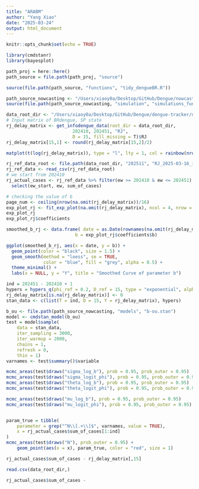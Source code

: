 ```yaml
---
title: "ARABM"
author: "Yang Xiao"
date: "2025-03-24"
output: html_document
---
```


```r
knitr::opts_chunk$set(echo = TRUE)

library(cmdstanr)
library(bayesplot)
```

```r
path_proj = here::here()
path_source = file.path(path_proj, "source")

source(file.path(path_source, "functions", "tidy_dengueBR.R"))

path_source_nowcasting <- "/Users/xiaoy0a/Desktop/GitHub/Dengue/nowcasting/source"
source(file.path(path_source_nowcasting, "simulation", "simulations_functions_final.R"))

```


```r
data_root_dir <- "/Users/xiaoy0a/Desktop/GitHub/Dengue/dengue-tracker/data/weekly_data/infodengue"
# Input matrix of BRdengue, SP state
rj_delay_matrix <- get_infodengue_data(root_dir = data_root_dir,
                         202410, 202451, "RJ",
                         D = 15, fill_missing = T)$RJ
rj_delay_matrix[15,1] <- round(rj_delay_matrix[15,2]/2)

matplot(t(log(rj_delay_matrix)), type = "l", lty = 1, col = rainbow(nrow(rj_delay_matrix)))
```

```r
rj_ref_data_root <- file.path(data_root_dir, "202511", "RJ_2025-03-16_infodengue.csv")
rj_ref_data <- read_csv(rj_ref_data_root)
# we start from 202410
rj_actual_cases <- rj_ref_data %>% filter(ew >= 202410 & ew <= 202451) %>%
  select(ew_start, ew, sum_of_cases)
```

```r
# checking the value of b
page_num <- ceiling(nrow(na.omit(rj_delay_matrix))/16)
exp_plot_rj <- fit_exp_plot(na.omit(rj_delay_matrix), ncol = 4, nrow = 4, page = c(1:page_num), if_fit = T)
exp_plot_rj
exp_plot_rj$coefficients

smoothed_b_rj <- data.frame( date = as.Date(rownames(na.omit(rj_delay_matrix))),
                          b = exp_plot_rj$coefficients$b)

ggplot(smoothed_b_rj, aes(x = date, y = b)) +
  geom_point(color = "black", size = 1.5) +
  geom_smooth(method = "loess", se = TRUE,
              color = "blue", fill = "grey", alpha = 0.5) +
  theme_minimal() +
  labs(x = NULL, y = "Y", title = "Smoothed Curve of parameter b")
```

```r
ind = 202451 - 202410 + 1
hypers = hypers_q(phi_ref = 0.2, D_ref = 15, type = "exponential", alpha_phi = 1.4, sd_log_b = 1, delay_seq = 0:15)
rj_delay_matrix[is.na(rj_delay_matrix)] <- 0
stan_data <- c(list(T = ind, D = 15, Y = rj_delay_matrix), hypers)

b_ou <- file.path(path_source_nowcasting, "models", "b-ou.stan")
model <- cmdstan_model(b_ou)
test = model$sample(
    data = stan_data,
    iter_sampling = 3000,
    iter_warmup = 2000,
    chains = 1,
    refresh = 0,
    thin = 1)
varnames <- test$summary()$variable

mcmc_areas(test$draws("sigma_log_b"), prob = 0.95, prob_outer = 0.95)
mcmc_areas(test$draws("sigma_logit_phi"), prob = 0.95, prob_outer = 0.95)
mcmc_areas(test$draws("theta_log_b"), prob = 0.95, prob_outer = 0.95)
mcmc_areas(test$draws("theta_logit_phi"), prob = 0.95, prob_outer = 0.95)

mcmc_areas(test$draws("mu_log_b"), prob = 0.95, prob_outer = 0.95)
mcmc_areas(test$draws("mu_logit_phi"), prob = 0.95, prob_outer = 0.95)


param_true = tibble(
    parameter = grep("^N\\[.+\\]$", varnames, value = TRUE),
    x = rj_actual_cases$sum_of_cases[1:ind]
)
mcmc_areas(test$draws("N"), prob_outer = 0.95) +
    geom_point(aes(x = x), param_true, color = "red", size = 1)

rj_actual_cases$sum_of_cases - rj_delay_matrix[,15]
```

```r
read.csv(data_root_dir,)

rj_actual_cases$sum_of_cases - 
```

